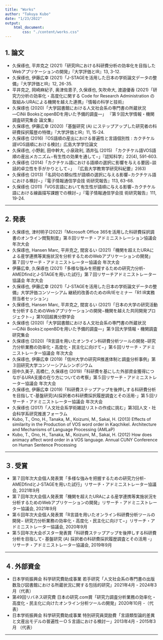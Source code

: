 ```yaml
---
title: "Works"
author: "Takuya Kubo"
date: "1/23/2022"
output:
    html_document:
        css: "./content/works.css" 
---
```


## 1. 論文
+ 久保琢也, 平井克之 (2021)「研究IRにおける科研費分析の効率化を目指したWebアプリケーションの開発」『大学評価とIR』13, 3-12.
+ 久保琢也, 伊藤広幸 (2021)「J-STAGEを活用した日本の学術論文データの整備」『大学評価とIR』12, 26-35.
+ 平井克之, 岡崎麻紀子, 奥津佐恵子, 久保琢也, 矢吹命大, 渡邉優香 (2021)「研究力分析の効率化・高度化に関する Code for Research Administration の取組み:URAによる機関を越えた連携」『情報の科学と技術』
+ 久保琢也 (2020)「大学図書館における人文社会系の専門書の所蔵状況 ―CiNii BooksとopenBDを用いた予備的調査―」 『第９回大学情報・機関調査研究集会 論文集』
+ 久保琢也, 伊藤広幸 (2020)「基盤研究 (A) にステップアップした研究者の科研費採択履歴の特徴」『大学評価とIR』11, 15-24.
+ 久保琢也 (2016)『OS語順の産出における普遍性と言語個別性 : カクチケル語VOS語順における検討』広島大学学位論文
+ 久保琢也, 小野創, 田中幹大, 小泉政利,  酒井弘 (2015) 「カクチケル語VOS語順の産出メカニズム−有生性の効果を通して−」『認知科学』22(4), 591-603.
+ 久保琢也 (2014)「カクチケル語における語順の選択に影響を与える要因−談話的卓立性を手がかりとして−」 『広島大学教育学研究科紀要』2(63)
+ 久保琢也 (2013)「名詞句の類似性が語順の選択に与える影響−カクチケル語における検討−」『電子情報通信学会技 術研究報告』113, 63-68.  
+ 久保琢也 (2011)「VOS言語において有生性が語順に与える影響−カクチケル語における線画描写課題での検討−」『電子情報通信学会技 術研究報告』111, 19-24. 


---

## 2. 発表  
+ 久保琢也, 津村明子(2022)「Microsoft Office 365を活用した科研費採択調書のオンライン閲覧制度」第８回リサーチ・アドミニストレーション協議会 年次大会
+ 久保琢也, Hansen Marc, 平井克之, 間宮るい (2021)「機関を超えたURAによる産学連携等実施状況を分析するためのWebアプリケーションの開発」 第７回リサーチ・アドミニストレーター協議会 年次大会  
+ 伊藤広幸, 久保琢也 (2021)「多様な強みを把握するための研究力分析-AMEDfindとJ-STAGEを用いた試行」第７回リサーチアドミニストレーター協議会 年次大会
+ 久保琢也, 伊藤広幸 (2021)「J-STAGEを活用した日本の学術論文データの整備」大学評価コンソーシアム 継続的改善のためのIR/IEセミナー「R1 IR実務担当者セッション」
+ 久保琢也, Hansen Marc, 平井克之, 間宮るい (2021)「日本の大学の研究活動を分析するためのWebアプリケーションの開発−機関を越えた共同開発プロジェクト−」第10回超異分野学会
+ 久保琢也 (2020)「大学図書館における人文社会系の専門書の所蔵状況―CiNii BooksとopenBDを用いた予備的調査―」第９回大学情報・機関調査研究集会
+ 久保琢也 (2020)「R言語を用いたオンライン科研費分析ツールの開発−研究力分析業務の効率化・高度化・民主化に向けて−」第６回リサーチ・アドミニストレーター協議会 年次大会
+ 久保琢也, 伊藤広幸 (2019)「信州大学の研究IR推進体制と調査分析事例」第３回研究大学コンソーシアムシンポジウム
+ 田中久美子, 高橋仁, 久保琢也 (2019)「科研費を基にした外部資金獲得につながるURA支援の在り方についての考察」第５回リサーチ・アドミニストレーター協議会 年次大会
+ 久保琢也, 伊藤広幸 (2019)「科研費ステップアップを後押しする科研費分析を目指して-基盤研究(A)採択者の科研費採択履歴調査とその活用-」第５回リサーチ・アドミニストレーター協議会 年次大会
+ 久保琢也 (2017)「人文社会系学術雑誌リストの作成に挑む」第3回人文・社会科学系研究推進フォーラム  
+ Kubo, T., Ono, H., Tanaka, M., Koizumi, M., Sakai, H. (2013) Effects of similarity in the Production of VOS word order in Kaqchikel. Architecture and Mechanisms of Language Processing (AMLaP)
+ Kubo, T., Ono, H., Tanaka, M., Koizumi, M., Sakai, H. (2012) How does animacy affect word order in a VOS language. Annual CUNY Conference on Human Sentence Processing

---


## ３. 受賞  
+ 第７回年次大会個人発表賞「多様な強みを把握するための研究力分析-AMEDfindとJ-STAGEを用いた試行」リサーチ・アドミニストレーター協議会, 2021年9月
+ 第７回年次大会個人発表賞「機関を超えたURAによる産学連携等実施状況を分析するためのWebアプリケーションの開発」リサーチ・アドミニストレーター協議会, 2021年9月
+ 第６回年次大会個人発表賞「R言語を用いたオンライン科研費分析ツールの開発− 研究力分析業務の効率化・高度化・民主化に向けて−」リサーチ・アドミニストレーター協議会, 2020年9月
+ 第５回年次大会ポスター発表賞「科研費ステップアップを後押しする科研費分析を目指して- 基盤研究 (A) 採択者の科研費採択履歴調査とその活用 -」 リサーチ・アドミニストレーター協議会, 2019年9月

---

## ４. 外部資金  
+ 日本学術振興会 科学研究費助成事業 若手研究「人文社会系の専門書の出版数及び図書館における所蔵状況に関する包括的研究」2021年4月 - 2024年3月（代表）
+ 第49回リバネス研究費 日本の研究.com賞「研究力調査分析業務の効率化・高度化・民主化に向けたオンライン分析ツールの開発」2020年10月 -（代表）
+ 日本学術振興会 科学研究費助成事業 特別研究員奨励費「言語類型論的差異と文産出モデルの普遍性ーＯＳ言語における検討ー」2013年4月 - 2015年3月 （代表）

---

